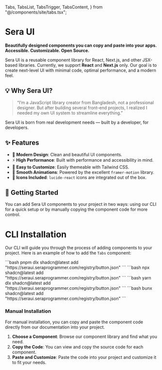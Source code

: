   Tabs,
  TabsList,
  TabsTrigger,
  TabsContent,
} from "@/components/site/tabs.tsx";

# Sera UI

**Beautifully designed components you can copy and paste into your apps. Accessible. Customizable. Open Source.**

Sera UI is a reusable component library for React, Next.js, and other JSX-based libraries. Currently, we support **React** and **Next.js** only. Our goal is to create next-level UI with minimal code, optimal performance, and a modern feel.

## 💡 Why Sera UI?

> “I’m a JavaScript library creator from Bangladesh, not a professional designer. But after building several front-end projects, I realized I needed my own UI system to streamline everything.”

Sera UI is born from real development needs — built by a developer, for developers.

## ✨ Features

* 🎨 **Modern Design**: Clean and beautiful UI components.
* ⚡ **High Performance**: Built with performance and accessibility in mind.
* 🧱 **Easy to Customize**: Easily themeable with Tailwind CSS.
* 🔄 **Smooth Animations**: Powered by the excellent `framer-motion` library.
* 🧩 **Icons Included**: `lucide-react` icons are integrated out of the box.

## 🚀 Getting Started

You can add Sera UI components to your project in two ways: using our CLI for a quick setup or by manually copying the component code for more control.

# CLI Installation
Our CLI will guide you through the process of adding components to your project. Here is an example of how to add the `Tabs` component:



<PMTabs>
  <PNPMTabContent>
    ```bash
    pnpm dlx shadcn@latest add "https://seraui.seraprogrammer.com/registry/button.json"
    ```
  </PNPMTabContent>
  <NPMTabContent>
    ```bash
    npx shadcn@latest add "https://seraui.seraprogrammer.com/registry/button.json"
    ```
  </NPMTabContent>
  <YarnTabContent>
     ```bash
    yarn dlx shadcn@latest add "https://seraui.seraprogrammer.com/registry/button.json"
    ```
  </YarnTabContent>
  <BunTabContent>
     ```bash
    bunx shadcn@latest add "https://seraui.seraprogrammer.com/registry/button.json"
    ```
  </BunTabContent>
</PMTabs>



### Manual Installation

For manual installation, you can copy and paste the component code directly from our documentation into your project.

1. **Choose a Component**: Browse our component library and find what you need.
2. **Copy the Code**: You can view and copy the source code for each component.
3. **Paste and Customize**: Paste the code into your project and customize it to fit your needs.
